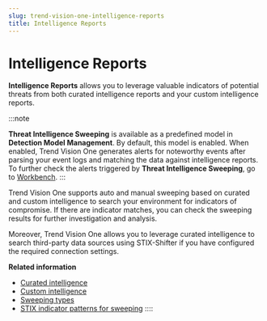 ```yaml
---
slug: trend-vision-one-intelligence-reports
title: Intelligence Reports
---
```

# Intelligence Reports

**Intelligence Reports** allows you to leverage valuable indicators of potential threats from both curated intelligence reports and your custom intelligence reports.

:::note

**Threat Intelligence Sweeping** is available as a predefined model in **Detection Model Management**. By default, this model is enabled. When enabled, Trend Vision One generates alerts for noteworthy events after parsing your event logs and matching the data against intelligence reports. To further check the alerts triggered by **Threat Intelligence Sweeping**, go to [Workbench](workbench.mdx).
:::

Trend Vision One supports auto and manual sweeping based on curated and custom intelligence to search your environment for indicators of compromise. If there are indicator matches, you can check the sweeping results for further investigation and analysis.

Moreover, Trend Vision One allows you to leverage curated intelligence to search third-party data sources using STIX-Shifter if you have configured the required connection settings.

**Related information**

- [Curated intelligence](curated-intelligence.md "Trend Micro gathers and integrates curated threat intelligence from internal and external sources.")
- [Custom intelligence](custom-intelligence.md "Trend Vision One allows you to build custom intelligence by importing your own reports and retrieving data from third-party intelligence sources.")
- [Sweeping types](sweeping-types.md "Trend Vision One provides two types of sweeping that allows you to search your environment for indicators of compromise.")
- [STIX indicator patterns for sweeping](stix-indicator-patterns-sweep.md "Before sweeping different data sources, Trend Vision One identifies and captures STIX indicator patterns used for sweeping.")
::::
